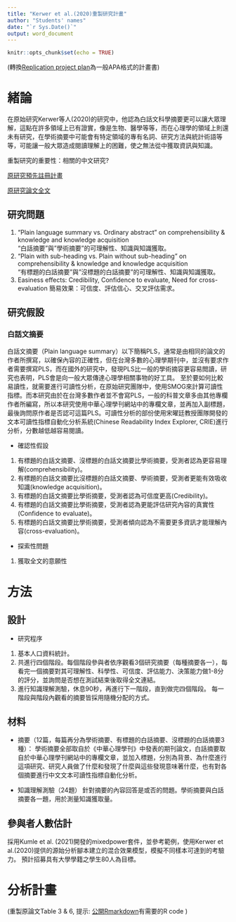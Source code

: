 ```yaml
---
title: "Kerwer et al.(2020)重製研究計畫"
author: "Students' names"
date: "`r Sys.Date()`"
output: word_document
---
```


```r
knitr::opts_chunk$set(echo = TRUE)
```

(轉換[Replication project plan](https://docs.google.com/document/d/1Wqn6bZf1RAHOS7qpg_IZaNtExV3ise_W/edit)為一般APA格式的計畫書)

# 緒論

在原始研究Kerwer等人(2020)的研究中，他認為白話文科學摘要更可以讓大眾理解，這點在許多領域上已有證實，像是生物、醫學等等，而在心理學的領域上則還未有研究，在學術摘要中可能會有特定領域的專有名詞、研究方法與統計術語等等，可能讓一般大眾造成閱讀理解上的困難，使之無法從中獲取資訊與知識。


重製研究的重要性：相關的中文研究? 


[原研究預先註冊計畫](https://pada.psycharchives.org/bitstream/9679d985-50a8-4b7b-a317-14a12f4fe5ea)


[原研究論文全文](https://doi.org/10.1525/collabra.18898)


## 研究問題

1. "Plain language summary vs. Ordinary abstract" on comprehensibility & knowledge and knowledge acquisition  
"白話摘要"與"學術摘要"的可理解性、知識與知識獲取。
2. "Plain with sub-heading vs. Plain without sub-heading" on comprehensibility & knowledge and knowledge acquisition  
"有標題的白話摘要"與"沒標題的白話摘要"的可理解性、知識與知識獲取。
3. Easiness effects: Credibility, Confidence to evaluate, Need for cross-evaluation
簡易效果：可信度、評估信心、交叉評估需求。

## 研究假設

### 白話文摘要
白話文摘要（Plain language summary）以下簡稱PLS，通常是由相同的論文的作者所撰寫，以確保內容的正確性，但在台灣多數的心理學期刊中，並沒有要求作者需要撰寫PLS，而在國外的研究中，發現PLS比一般的學術摘容更容易閲讀，研究也表明，PLS會是向一般大眾傳達心理學相關事物的好工具。
至於要如何比較易讀性，就需要進行可讀性分析，在原始研究團隊中，使用SMOG來計算可讀性指標。而本研究由於在台灣多數作者並不會寫PLS，一般的科普文章多由其他專欄作者所編寫，所以本研究使用中華心理學刊網站中的專欄文章，並再加入副標題，最後詢問原作者是否認可這篇PLS。可讀性分析的部份使用宋曜廷教授團隊開發的文本可讀性指標自動化分析系統(Chinese Readability Index Explorer, CRIE)進行分析，分數越低越容易閱讀。


* 確認性假設
1. 有標題的白話文摘要、沒標題的白話文摘要比學術摘要，受測者認為更容易理解(comprehensibility)。
2. 有標題的白話文摘要比沒標題的白話文摘要、學術摘要，受測者更能有效吸收知識(knowledge acquisition)。
3. 有標題的白話文摘要比學術摘要，受測者認為可信度更高(Credibility)。
4. 有標題的白話文摘要比學術摘要，受測者認為更能評估研究內容的真實性(Confidence to evaluate)。
5. 有標題的白話文摘要比學術摘要，受測者傾向認為不需要更多資訊才能理解內容(cross-evaluation)。

* 探索性問題
1. 獲取全文的意願性


# 方法

## 設計

* 研究程序
1. 基本人口資料統計。
2. 共進行四個階段。每個階段參與者依序觀看3個研究摘要（每種摘要各一），每看完一個摘要對其可理解性、科學性、可信度、評估能力、決策能力做1-8分的評分，並詢問是否想在測試結束後取得全文連結。
3. 進行知識理解測驗，休息90秒，再進行下一階段，直到做完四個階段。
每一階段與階段內觀看的摘要皆採用隨機分配的方式。

## 材料

 * 摘要（12篇，每篇再分為學術摘要、有標題的白話摘要、沒標題的白話摘要3種）：
    學術摘要全部取自於《中華心理學刊》中發表的期刊論文，白話摘要取自於中華心理學刊網站中的專欄文章，並加入標題，分別為背景、為什麼進行這項研究、研究人員做了什麼和發現了什麼與這些發現意味著什麼，也有對各個摘要進行中文文本可讀性指標自動化分析。
    
 * 知識理解測驗（24題）
    針對摘要的內容回答是或否的問題。學術摘要與白話摘要各一題，用於測量知識獲取量。

## 參與者人數估計

採用Kumle et al. (2021)開發的mixedpower套件，並參考範例，使用Kerwer et al.(2020)提供的源始分析腳本建立的混合效果模型，模擬不同樣本可達到的考驗力。
預計招募具有大學學籍之學生80人為目標。

# 分析計畫

(重製原論文Table 3 & 6, 提示: [公開Rmarkdown](20200921_Analysis.rmd)有需要的R code )

